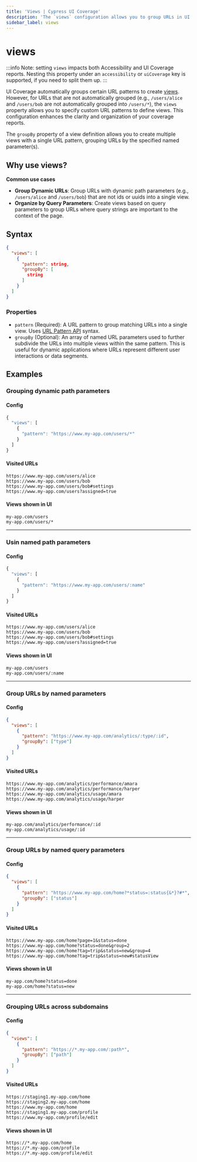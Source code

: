 ```yaml
---
title: 'Views | Cypress UI Coverage'
description: 'The `views` configuration allows you to group URLs in UI Coverage using custom logic.'
sidebar_label: views
---
```


# views

<UICovAddon />

:::info
Note: setting `views` impacts both Accessibility and UI Coverage reports.
Nesting this property under an `accessibility` or `uiCoverage` key is
supported, if you need to split them up.
:::

UI Coverage automatically groups certain URL patterns to create [views](/ui-coverage/core-concepts/views). However, for URLs that are not automatically grouped (e.g., `/users/alice` and `/users/bob` are not automatically grouped into `/users/*`), the `views` property allows you to specify custom URL patterns to define views. This configuration enhances the clarity and organization of your coverage reports.

The `groupBy` property of a view definition allows you to create multiple views with a single URL pattern, grouping URLs by the specified named parameter(s).

## Why use views?

**Common use cases**

- **Group Dynamic URLs**: Group URLs with dynamic path parameters (e.g., `/users/alice` and `/users/bob`) that are not ids or uuids into a single view.
- **Organize by Query Parameters**: Create views based on query parameters to group URLs where query strings are important to the context of the page.

## Syntax

```json
{
  "views": [
    {
      "pattern": string,
      "groupBy": [
        string
      ]
    }
  ]
}
```

### Properties

- `pattern` (Required): A URL pattern to group matching URLs into a single view. Uses [URL Pattern API](https://developer.mozilla.org/en-US/docs/Web/API/URL_Pattern_API) syntax.
- `groupBy` (Optional): An array of named URL parameters used to further subdivide the URLs into multiple views within the same pattern. This is useful for dynamic applications where URLs represent different user interactions or data segments.

## Examples

### Grouping dynamic path parameters

#### Config

```typescript
{
  "views": [
    {
      "pattern": "https://www.my-app.com/users/*"
    }
  ]
}
```

#### Visited URLs

```
https://www.my-app.com/users/alice
https://www.my-app.com/users/bob
https://www.my-app.com/users/bob#settings
https://www.my-app.com/users?assigned=true
```

#### Views shown in UI

```
my-app.com/users
my-app.com/users/*
```

---

### Usin named path parameters

#### Config

```typescript
{
  "views": [
    {
      "pattern": "https://www.my-app.com/users/:name"
    }
  ]
}
```

#### Visited URLs

```
https://www.my-app.com/users/alice
https://www.my-app.com/users/bob
https://www.my-app.com/users/bob#settings
https://www.my-app.com/users?assigned=true
```

#### Views shown in UI

```
my-app.com/users
my-app.com/users/:name
```

---

### Group URLs by named parameters

#### Config

```json
{
  "views": [
    {
      "pattern": "https://www.my-app.com/analytics/:type/:id",
      "groupBy": ["type"]
    }
  ]
}
```

#### Visited URLs

```
https://www.my-app.com/analytics/performance/amara
https://www.my-app.com/analytics/performance/harper
https://www.my-app.com/analytics/usage/amara
https://www.my-app.com/analytics/usage/harper
```

#### Views shown in UI

```
my-app.com/analytics/performance/:id
my-app.com/analytics/usage/:id
```

---

### Group URLs by named query parameters

#### Config

```json
{
  "views": [
    {
      "pattern": "https://www.my-app.com/home?*status=:status{&*}?#*",
      "groupBy": ["status"]
    }
  ]
}
```

#### Visited URLs

```
https://www.my-app.com/home?page=1&status=done
https://www.my-app.com/home?status=done&group=2
https://www.my-app.com/home?tag=trip&status=new&group=4
https://www.my-app.com/home?tag=trip&status=new#statusView
```

#### Views shown in UI

```
my-app.com/home?status=done
my-app.com/home?status=new
```

---

### Grouping URLs across subdomains

#### Config

```json
{
  "views": [
    {
      "pattern": "https://*.my-app.com/:path*",
      "groupBy": ["path"]
    }
  ]
}
```

#### Visited URLs

```
https://staging1.my-app.com/home
https://staging2.my-app.com/home
https://www.my-app.com/home
https://staging1.my-app.com/profile
https://www.my-app.com/profile/edit
```

#### Views shown in UI

```
https://*.my-app.com/home
https://*.my-app.com/profile
https://*.my-app.com/profile/edit
```
